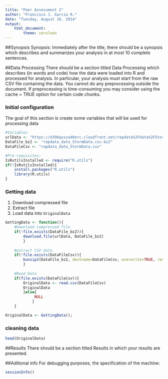 ```yaml
---
title: "Peer Assessment 2"
author: "Francisco J. Garcia R."
date: "Tuesday, August 19, 2014"
output:
    html_document:
        theme: cerulean
---
```


##Synopsis 
Synopsis: Immediately after the title, there should be a synopsis which describes and summarizes your analysis in at most 10 complete sentences.


##Data Processing
There should be a section titled Data Processing which describes (in words and code) how the data were loaded into R and processed for analysis. In particular, your analysis must start from the raw CSV file containing the data. You cannot do any preprocessing outside the document. If preprocessing is time-consuming you may consider using the cache = TRUE option for certain code chunks.

### Initial configuration

The goal of this section is create some variables that will be used for processing data

```r
#Variables
urlData <- "https://d396qusza40orc.cloudfront.net/repdata%2Fdata%2FStormData.csv.bz2"
DataFile_bz2 <- "repdata_data_StormData.csv.bz2"
DataFileCsv <- "repdata_data_StormData.csv"

#Pre-requisites:
IsRutilsInstalled <- require("R.utils")
if(!IsRutilsInstalled){
    install.packages("R.utils")
    library(R.utils)
}

```

### Getting data
1. Download compressed file
2. Extract file
3. Load data into  `OriginalData`

```r
GettingData <- function(){
    #Download compressed file
    if(!file.exists(DataFile_bz2)){
        download.file(urlData, DataFile_bz2)
        }
    
    #extract CSV data
    if(!file.exists(DataFileCsv)){
        bunzip2(DataFile_bz2, destname=DataFileCsv, overwrite=TRUE, remove=TRUE)
        }
    
    #Read Data
    if(file.exists(DataFileCsv)){
        OriginalData <- read.csv(DataFileCsv)
        OriginalData
        }else{
             NULL
            }
    }

OriginalData <- GettingData();
```
### cleaning data

```r
head(OriginalData)
```


##Results 
There should be a section titled Results in which your results are presented.

##Aditional info
For debugging purposes, the specification of the machine:
```r
sessionInfo()
```

